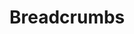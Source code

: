 

<Meta title="Breadcrumbs" component={Breadcrumbs} />

# Breadcrumbs

<Story name="BreadcrumbsItems">
  <div
    style={{
      display: "flex",
      flexDirection: "column",
      gap: "30px",
      marginTop: "40px"
    }}
  >
    <Breadcrumbs steps={["breadcrumbs", "breadcrumbs"]} />
    <Breadcrumbs steps={["breadcrumbs", "breadcrumbs", "breadcrumbs"]} />
    <Breadcrumbs
      steps={["breadcrumbs", "breadcrumbs", "breadcrumbs", "breadcrumbs"]}
    />
    <Breadcrumbs
      steps={[
        "breadcrumbs",
        "breadcrumbs",
        "breadcrumbs",
        "breadcrumbs",
        "breadcrumbs"
      ]}
    />
    <Breadcrumbs
      steps={[
        "breadcrumbs",
        "breadcrumbs",
        "breadcrumbs",
        "breadcrumbs",
        "breadcrumbs",
        "breadcrumbs"
      ]}
    />
  </div>
</Story>
